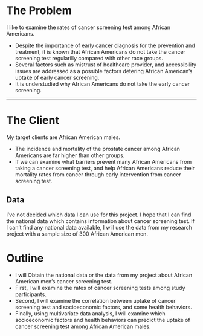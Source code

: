 
# The Problem

I like to examine the rates of cancer screening test among African Americans. 

* Despite the importance of early cancer diagnosis for the prevention and treatment, it is known that African Americans do not take the cancer screening test regularilly compared with other race groups.
* Several factors such as mistrust of healthcare provider, and accessibility issues are addressed as a possible factors detering African American's uptake of early cancer screening.
* It is understudied why African Americans do not take the early cancer screening. 

***
# The Client

My target clients are African American males. 

* The incidence and mortality of the prostate cancer among African Americans are far higher than other groups. 
* If we can examine what barriers prevent many African Americans from taking a cancer screening test, and help African Americans reduce their mortality rates from cancer through early intervention from cancer screening test. 

## Data

I’ve not decided which data I can use for this project. I hope that I can find the national data which contains information about cancer screening test. If I can’t find any national data available, I will use the data from my research project with a sample size of 300 African American men. 

# Outline

* I will Obtain the national data or the data from my project about African American men's cancer screening test. 
* First, I will examine the rates of cancer screening tests among study participants. 
* Second, I will examine the correlation between uptake of cancer screening test and socioeconomic factors, and some health behaviors. 
* Finally, using multivariate data analysis, I will examine which socioeconomic factors and health behaviors can predict the uptake of cancer screening test among African American males. 

